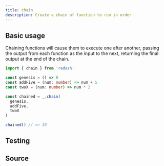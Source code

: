 ```yaml
---
title: chain
description: Create a chain of function to run in order
---
```



## Basic usage

Chaining functions will cause them to execute one after another, passing the output from each function as the input to the next, returning the final output at the end of the chain.

```ts
import { chain } from 'radash'

const genesis = () => 0
const addFive = (num: number) => num + 5
const twoX = (num: number) => num * 2

const chained = _.chain(
  genesis,
  addFive,
  twoX
)

chained() // => 10
```


## Testing

<TestingLinkAndPreview module="curry" func="chain" />

## Source

<SourceLinkAndPreview module="curry" func="chain" />